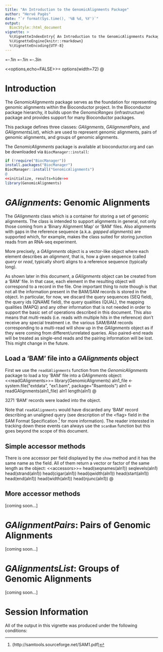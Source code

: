 ```yaml
---
title: "An Introduction to the GenomicAlignments Package"
author: "Hervé Pagès"
date: "`r format(Sys.time(), '%B %d, %Y')`"
output:
  BiocStyle::html_document
vignette: >
  %\VignetteIndexEntry{ An Introduction to the GenomicAlignments Package }
  %\VignetteEngine{knitr::rmarkdown}
  %\VignetteEncoding{UTF-8}
---
```


```{=latex}
\usepackage{times}
```
```{=latex}
\usepackage{hyperref}
```
```{=latex}
\textwidth=6.5in
```
```{=latex}
\textheight=8.5in
```
`\oddsidemargin`{=latex}=-.1in `\evensidemargin`{=latex}=-.1in
`\headheight`{=latex}=-.3in

\<\<options,echo=FALSE\>\>= options(width=72) @
`\tableofcontents`{=latex}

# Introduction

The *GenomicAlignments* package serves as the foundation for
representing genomic alignments within the [Bioconductor]{.sans-serif}
project. In the [Bioconductor]{.sans-serif} package hierarchy, it builds
upon the *GenomicRanges* (infrastructure) package and provides support
for many [Bioconductor]{.sans-serif} packages.

This package defines three classes: *GAlignments*, *GAlignmentPairs*,
and *GAlignmentsList*), which are used to represent genomic alignments,
pairs of genomic alignments, and groups of genomic alignments.

The *GenomicAlignments* package is available at bioconductor.org and can
be downloaded via `BiocManager::install`:

```r
if (!require("BiocManager"))
install.packages("BiocManager")
BiocManager::install("GenomicAlignments")
@
<<initialize, results=hide>>=
library(GenomicAlignments)
```

# *GAlignments*: Genomic Alignments

The *GAlignments* class which is a container for storing a set of
genomic alignments. The class is intended to support alignments in
general, not only those coming from a 'Binary Alignment Map' or 'BAM'
files. Also alignments with gaps in the reference sequence (a.k.a.
*gapped alignments*) are supported which, for example, makes the class
suited for storing junction reads from an RNA-seq experiment.

More precisely, a *GAlignments* object is a vector-like object where
each element describes an *alignment*, that is, how a given sequence
(called *query* or *read*, typically short) aligns to a reference
sequence (typically long).

As shown later in this document, a *GAlignments* object can be created
from a 'BAM' file. In that case, each element in the resulting object
will correspond to a record in the file. One important thing to note
though is that not all the information present in the BAM/SAM records is
stored in the object. In particular, for now, we discard the query
sequences (SEQ field), the query ids (QNAME field), the query qualities
(QUAL), the mapping qualities (MAPQ) and any other information that is
not needed in order to support the basic set of operations described in
this document. This also means that multi-reads (i.e. reads with
multiple hits in the reference) don't receive any special treatment i.e.
the various SAM/BAM records corresponding to a multi-read will show up
in the *GAlignments* object as if they were coming from
different/unrelated queries. Also paired-end reads will be treated as
single-end reads and the pairing information will be lost. This might
change in the future.

## Load a 'BAM' file into a *GAlignments* object

First we use the `readGAlignments` function from the *GenomicAlignments*
package to load a toy 'BAM' file into a *GAlignments* object:
\<\<readGAlignments\>\>= library(GenomicAlignments) aln1_file \<-
system.file(\"extdata\", \"ex1.bam\", package=\"Rsamtools\") aln1 \<-
readGAlignments(aln1_file) aln1 length(aln1) @

3271 'BAM' records were loaded into the object.

Note that `readGAlignments` would have discarded any 'BAM' record
describing an unaligned query (see description of the \<flag\> field in
the SAM Format Specification [^1] for more information). The reader
interested in tracking down these events can always use the `scanBam`
function but this goes beyond the scope of this document.

## Simple accessor methods

There is one accessor per field displayed by the `show` method and it
has the same name as the field. All of them return a vector or factor of
the same length as the object: \<\<accessors\>\>= head(seqnames(aln1))
seqlevels(aln1) head(strand(aln1)) head(cigar(aln1)) head(qwidth(aln1))
head(start(aln1)) head(end(aln1)) head(width(aln1)) head(njunc(aln1)) @

## More accessor methods

\[coming soon\...\]

# *GAlignmentPairs*: Pairs of Genomic Alignments

\[coming soon\...\]

# *GAlignmentsList*: Groups of Genomic Alignments

\[coming soon\...\]

# Session Information

All of the output in this vignette was produced under the following
conditions:

```{=latex}
\begin{small}
<<SessionInfo>>=
sessionInfo()
@
\end{small}
```

[^1]: (http://samtools.sourceforge.net/SAM1.pdf)
